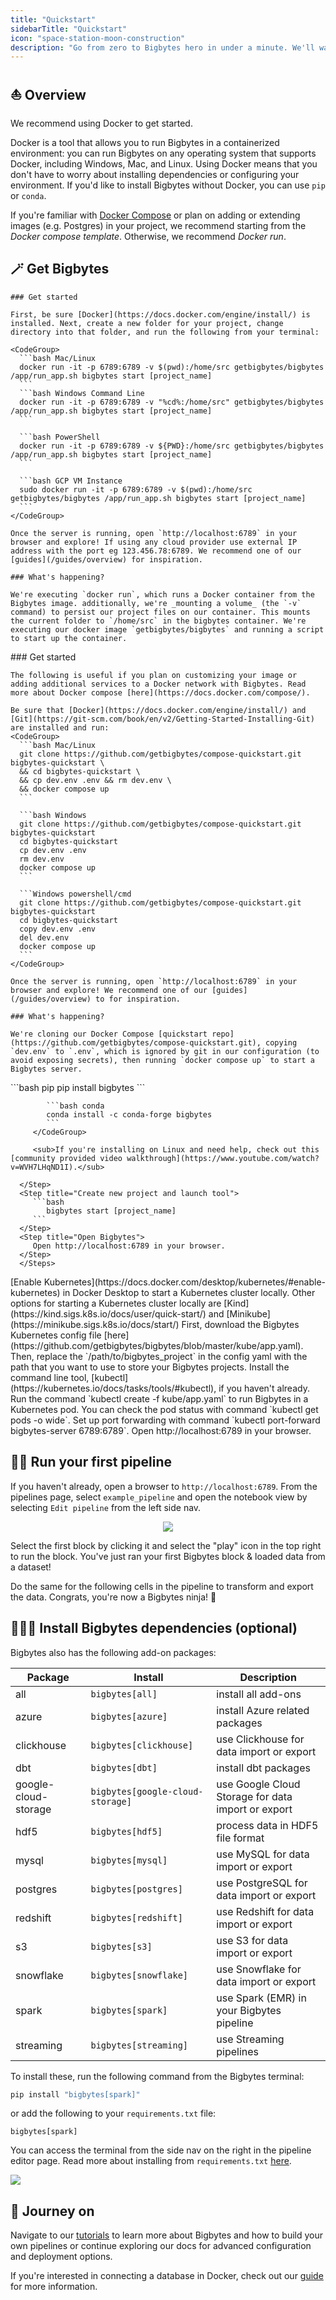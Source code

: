 ```yaml
---
title: "Quickstart"
sidebarTitle: "Quickstart"
icon: "space-station-moon-construction"
description: "Go from zero to Bigbytes hero in under a minute. We'll walk you through installing Bigbytes and running your first pipeline. 🦸‍♀️"
---
```



## ⛵️ Overview

We recommend using Docker to get started.

Docker is a tool that allows you to run Bigbytes in a containerized environment: you can run Bigbytes on any operating system that supports Docker, including Windows, Mac, and Linux. Using Docker means that you don't have to worry about installing dependencies or configuring your environment. If you'd like to install Bigbytes without Docker, you can use `pip` or `conda`.

If you're familiar with [Docker Compose](https://docs.docker.com/compose/) or plan on adding or extending images (e.g. Postgres) in your project, we recommend starting from the _Docker compose template_. Otherwise, we recommend _Docker run_.

## 🪄 Get Bigbytes

<AccordionGroup>
  <Accordion title="Docker" icon="docker">

    ### Get started

    First, be sure [Docker](https://docs.docker.com/engine/install/) is installed. Next, create a new folder for your project, change directory into that folder, and run the following from your terminal:

    <CodeGroup>
      ```bash Mac/Linux
      docker run -it -p 6789:6789 -v $(pwd):/home/src getbigbytes/bigbytes /app/run_app.sh bigbytes start [project_name]
      ```
      ```bash Windows Command Line
      docker run -it -p 6789:6789 -v "%cd%:/home/src" getbigbytes/bigbytes /app/run_app.sh bigbytes start [project_name]
      ```

      ```bash PowerShell
      docker run -it -p 6789:6789 -v ${PWD}:/home/src getbigbytes/bigbytes /app/run_app.sh bigbytes start [project_name]
      ```

      ```bash GCP VM Instance
      sudo docker run -it -p 6789:6789 -v $(pwd):/home/src getbigbytes/bigbytes /app/run_app.sh bigbytes start [project_name]
      ```
    </CodeGroup>

    Once the server is running, open `http://localhost:6789` in your browser and explore! If using any cloud provider use external IP address with the port eg 123.456.78:6789. We recommend one of our [guides](/guides/overview) for inspiration.

    ### What's happening?

    We're executing `docker run`, which runs a Docker container from the Bigbytes image. additionally, we're _mounting a volume_ (the `-v` command) to persist our project files on our container. This mounts the current folder to `/home/src` in the bigbytes container. We're executing our docker image `getbigbytes/bigbytes` and running a script to start up the container.

  </Accordion>

  <Accordion title="Docker Compose" icon="Docker">
    ### Get started

    The following is useful if you plan on customizing your image or adding additional services to a Docker network with Bigbytes. Read more about Docker compose [here](https://docs.docker.com/compose/).

    Be sure that [Docker](https://docs.docker.com/engine/install/) and [Git](https://git-scm.com/book/en/v2/Getting-Started-Installing-Git) are installed and run:
    <CodeGroup>
      ```bash Mac/Linux
      git clone https://github.com/getbigbytes/compose-quickstart.git bigbytes-quickstart \
      && cd bigbytes-quickstart \
      && cp dev.env .env && rm dev.env \
      && docker compose up
      ```

      ```bash Windows
      git clone https://github.com/getbigbytes/compose-quickstart.git bigbytes-quickstart
      cd bigbytes-quickstart
      cp dev.env .env
      rm dev.env
      docker compose up
      ```

      ```Windows powershell/cmd
      git clone https://github.com/getbigbytes/compose-quickstart.git bigbytes-quickstart
      cd bigbytes-quickstart
      copy dev.env .env
      del dev.env
      docker compose up
      ```
    </CodeGroup>

    Once the server is running, open `http://localhost:6789` in your browser and explore! We recommend one of our [guides](/guides/overview) to for inspiration.

    ### What's happening?

    We're cloning our Docker Compose [quickstart repo](https://github.com/getbigbytes/compose-quickstart.git), copying `dev.env` to `.env`, which is ignored by git in our configuration (to avoid exposing secrets), then running `docker compose up` to start a Bigbytes server.

   </Accordion>

   <Accordion title="pip/conda" icon="python">
    <Steps>
      <Step title="Install Bigbytes">
         <CodeGroup>
            ```bash pip
            pip install bigbytes
            ```

            ```bash conda
            conda install -c conda-forge bigbytes
            ```
         </CodeGroup>

         <sub>If you're installing on Linux and need help, check out this [community provided video walkthrough](https://www.youtube.com/watch?v=WVH7LHqND1I).</sub>

      </Step>
      <Step title="Create new project and launch tool">
         ```bash
            bigbytes start [project_name]
         ```
      </Step>
      <Step title="Open Bigbytes">
         Open http://localhost:6789 in your browser.
      </Step>
      </Steps>
   </Accordion>

   <Accordion title="Kubernetes" icon="network-wired">
      <Steps>
        <Step title="Start a Kubernetes cluster locally">
          [Enable Kubernetes](https://docs.docker.com/desktop/kubernetes/#enable-kubernetes) in Docker Desktop to start a Kubernetes cluster locally. Other options for starting a Kubernetes cluster locally are [Kind](https://kind.sigs.k8s.io/docs/user/quick-start/) and [Minikube](https://minikube.sigs.k8s.io/docs/start/)
        </Step>
        <Step title="Download and update Kubernetes config file">
          First, download the Bigbytes Kubernetes config file [here](https://github.com/getbigbytes/bigbytes/blob/master/kube/app.yaml).
          Then, replace the `/path/to/bigbytes_project` in the config yaml with the path that you want to use to store your Bigbytes projects.
        </Step>
        <Step title="Run Bigbytes app in Kubernetes cluster">
          Install the command line tool, [kubectl](https://kubernetes.io/docs/tasks/tools/#kubectl), if you haven't already.
          Run the command `kubectl create -f kube/app.yaml` to run Bigbytes in a Kubernetes pod. You can check the pod status with command `kubectl get pods -o wide`.
          Set up port forwarding with command `kubectl port-forward bigbytes-server 6789:6789`.
        </Step>
        <Step title="Open Bigbytes">
          Open http://localhost:6789 in your browser.
        </Step>
      </Steps>
   </Accordion>

   <Accordion title="Cloud" icon="cloud-bolt-moon" defaultOpen>
      <ProBanner
        source="setup"
      />
   </Accordion>
</AccordionGroup>

## 🏃‍♂️ Run your first pipeline

If you haven't already, open a browser to `http://localhost:6789`. From the pipelines page, select `example_pipeline` and open the notebook view by selecting `Edit pipeline` from the left side nav.

<p align="center">
<img src="https://github.com/getbigbytes/assets/blob/main/quickstart/open-pipeline.gif?raw=True"/>
</p>

Select the first block by clicking it and select the "play" icon in the top right to run the block. You've just ran your first Bigbytes block & loaded data from a dataset!

<Accordion title="🤔 What's a block?">
<Snippet file="whats-a-block.mdx"/>
</Accordion>

Do the same for the following cells in the pipeline to transform and export the data. Congrats, you're now a Bigbytes ninja! 🥷

## 🧙🏻‍♂️ Install Bigbytes dependencies (optional)

Bigbytes also has the following add-on packages:

| Package              | Install                        | Description                                        |
| -------------------- | ------------------------------ | -------------------------------------------------- |
| all                  | `bigbytes[all]`                 | install all add-ons                                |
| azure                | `bigbytes[azure]`               | install Azure related packages                     |
| clickhouse           | `bigbytes[clickhouse]`          | use Clickhouse for data import or export           |
| dbt                  | `bigbytes[dbt]`                 | install dbt packages                               |
| google-cloud-storage | `bigbytes[google-cloud-storage]`| use Google Cloud Storage for data import or export |
| hdf5                 | `bigbytes[hdf5]`                | process data in HDF5 file format                   |
| mysql                | `bigbytes[mysql]`               | use MySQL for data import or export                |
| postgres             | `bigbytes[postgres]`            | use PostgreSQL for data import or export           |
| redshift             | `bigbytes[redshift]`            | use Redshift for data import or export             |
| s3                   | `bigbytes[s3]`                  | use S3 for data import or export                   |
| snowflake            | `bigbytes[snowflake]`           | use Snowflake for data import or export            |
| spark                | `bigbytes[spark]`               | use Spark (EMR) in your Bigbytes pipeline              |
| streaming            | `bigbytes[streaming]`           | use Streaming pipelines                            |

To install these, run the following command from the Bigbytes terminal:

```bash
pip install "bigbytes[spark]"
```

or add the following to your `requirements.txt` file:

```
bigbytes[spark]
```

You can access the terminal from the side nav on the right in the pipeline editor page. Read more about installing from `requirements.txt` [here](/development/dependencies/requirements).

<Frame>
<img src="https://github.com/getbigbytes/assets/blob/main/terminal.png?raw=True"/>
</Frame>

## 🧭 Journey on

Navigate to our [tutorials](/guides/overview) to learn more about Bigbytes and how to build your own pipelines or continue exploring our docs for advanced configuration and deployment options.

If you're interested in connecting a database in Docker, check out our [guide](/guides/docker/connecting-a-database) for more information.
